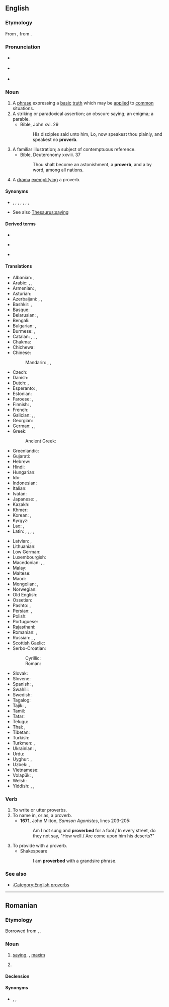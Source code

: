 {{also|Proverbs}}
==English==
{{wikipedia}}

===Etymology===
From {{etyl|fro|en}} {{m|fro|proverbe}}, from {{etyl|la|en}} {{m|la|proverbium}}.

===Pronunciation===
* {{a|UK}} {{IPA|/ˈpɹɒvɜːb/|lang=en}}
* {{a|US}} {{IPA|/ˈpɹɑːvɝːb/|lang=en}}
* {{audio|en-us-proverb.ogg|Audio (US)|lang=en}}

===Noun===
{{en-noun}}

# A [[phrase]] expressing a [[basic]] [[truth]] which may be [[apply|applied]] to [[common]] situations.
# A striking or paradoxical assertion; an obscure saying; an enigma; a parable.
#* Bible, John xvi. 29
#*: His disciples said unto him, Lo, now speakest thou plainly, and speakest no '''proverb'''.
# A familiar illustration; a subject of contemptuous reference.
#* Bible, Deuteronomy xxviii. 37
#*: Thou shalt become an astonishment, a '''proverb''', and a by word, among all nations.
# A [[drama]] [[exemplify]]ing a proverb.

====Synonyms====
* {{sense|phrase expressing a basic truth}} {{l|en|adage}}, {{l|en|apothegm}}, {{l|en|byword}}, {{l|en|maxim}}, {{l|en|paroemia}}, {{l|en|saw}}, {{l|en|saying}}, {{l|en|sententia}}
* See also [[Thesaurus:saying]]

====Derived terms====
{{rel-top3|Terms derived from "proverb"}}
* {{l|en|proverbial}}
{{rel-mid3}}
* {{l|en|proverbiology}}
{{rel-mid3}}
* {{l|en|proverbs hunt in pairs}}
{{rel-bottom}}

====Translations====
{{trans-top|phrase expressing a basic truth}}
* Albanian: {{t+|sq|thënie|f}}, {{t+|sq|proverb|m}}
* Arabic: {{t+|ar|مَثَل|m}}, {{t|ar|حِكْمَة|f}}, {{t|ar|مَقَال|m}}
* Armenian: {{t+|hy|առած}}, {{t+|hy|ասացվածք}}
* Asturian: {{t|ast|proverbiu|m}}
* Azerbaijani: {{t|az|məsəl}}, {{t|az|atasözü}}, {{t|az|atalar sözü}}
* Bashkir: {{t|ba|мәҡәл|sc=Cyrl}}, {{t|ba|әйтем|sc=Cyrl}}
* Basque: {{t|eu|atsotitz}}
* Belarusian: {{t|be|пры́казка|f}}, {{t|be|прысло́ўе|n}}
* Bengali: {{t|bn|প্রবাদ}}
* Bulgarian: {{t+|bg|посло́вица|f}}, {{t+|bg|погово́рка|f}}
* Burmese: {{t+|my|စကားပုံ}}, {{t+|my|ဆိုထုံး}}
* Catalan: {{t+|ca|proverbi|m}}, {{t+|ca|dita|f}}, {{t+|ca|refrany|m}}, {{t|ca|parèmia|f}}
* Chakma: {{t|ccp|𑄓𑄊𑄧𑄇𑄧𑄙|tr=ḍāghakadhā|sc=Cakm}}
* Chichewa: {{t|ny|mwambi}}
* Chinese:
*: Mandarin: {{t+|cmn|箴言|tr=zhēnyán|sc=Hani}}, {{t+|cmn|諺語|sc=Hani}}, {{t+|cmn|谚语|tr=yànyǔ|sc=Hani}}
* Czech: {{t+|cs|přísloví|n}}
* Danish: {{t|da|ordsprog|n}}
* Dutch: {{t+|nl|spreekwoord|n}}, {{t+|nl|gezegde|n}}
* Esperanto: {{t+|eo|proverbo}}, {{t|eo|sentenco}}
* Estonian: {{t|et|vanasõna}}
* Faroese: {{t|fo|orðtak|n}}, {{t|fo|orðatak|n}}
* Finnish: {{t+|fi|sananlasku}}, {{t+|fi|sanonta}}
* French: {{t+|fr|proverbe|m}}
* Galician: {{t|gl|proverbio|m}}, {{t+|gl|refrán|m}}, {{t+|gl|verbo|m}}
* Georgian: {{t|ka|ანდაზა}}
* German: {{t+|de|Sprichwort|n}}, {{t|de|Proverbium|n}}, {{t|de|Denkspruch|m}}
* Greek: {{t+|el|παροιμία|f}}
*: Ancient Greek: {{t|grc|παροιμία|f}}
* Greenlandic: {{t|kl|ussat}}
* Gujarati: {{t|gu|કહેવત|sc=Gujr|f}}
* Hebrew: {{t+|he|פִּתְגָּם|m|tr=pitgam}}
* Hindi: {{t+|hi|कहावत|f}}
* Hungarian: {{t+|hu|közmondás}}
* Ido: {{t+|io|proverbo}}
* Indonesian: {{t|id|pribahasa}}
* Italian: {{t+|it|proverbio|m}}
* Ivatan: {{t|ivv|pananahan}}
* Japanese: {{t+|ja|諺|tr=ことわざ, kotowaza|sc=Jpan}}, {{t+|ja|格言|tr=かくげん, kakugen|sc=Jpan}}
* Kazakh: {{t+|kk|мақал}}
* Khmer: {{t+|km|សុភាសិត|tr=so’pʰiesət|sc=Khmr}}
* Korean: {{t+|ko|속담}}, {{t|ko|격언}}
* Kyrgyz: {{t|ky|макал}}
* Lao: {{t|lo|ພາສິດ}}, {{t|lo|ສຸພາສິດ}}
* Latin: {{t|la|adagiō|f}}, {{t|la|adagium|n}}, {{t|la|paroemia|f}}, {{t|la|proverbium|n}}, {{t|la|sententia|f}}
{{trans-mid}}
* Latvian: {{t|lv|sakãmvards|m}}, {{t+|lv|sakāmvārds|m}}
* Lithuanian: {{t|lt|patarlė|f}}
* Low German: {{t|nds|Snacks}}
* Luxembourgish: {{t|lb|Sprachwuert|n}}
* Macedonian: {{t|mk|поговорка|f}}, {{t|mk|изрека|f}}, {{t|mk|пословица|f}}
* Malay: {{t|ms|peribahasa}}
* Maltese: {{t|mt|qawl|m}}
* Maori: {{t|mi|rārangi whakataukī}}
* Mongolian: {{t|mn|зүйр цэцэн үг|sc=Cyrl}}, {{t|mn|зүйр үг}}
* Norwegian: {{t+|no|ordtak}}
* Old English: {{t-needed|ang}}
* Ossetian: {{t|os|ӕмбисонд|sc=Cyrl}}
* Pashto: {{t|ps|متل|m|tr=matál}}, {{t|ps|مثل|m|tr=masál}}
* Persian: {{t+|fa|مثل|tr=masal|sc=fa-Arab}}, {{t+|fa|مقال|tr=maqâl}}
* Polish: {{t+|pl|przysłowie|n}}
* Portuguese: {{t+|pt|provérbio|m}}
* Rajasthani: {{t|raj|कैवत|tr=kaivat|sc=Deva}}
* Romanian: {{t+|ro|proverb|n}}, {{t+|ro|proverbe|n-p}}
* Russian: {{t+|ru|посло́вица|f}}, {{t+|ru|погово́рка|f}}, {{t+|ru|при́сказка|f}}
* Scottish Gaelic: {{t|gd|seanfhacal|m}}
* Serbo-Croatian:
*: Cyrillic: {{t|sh|пословица|f|sc=Cyrl}}
*: Roman: {{t+|sh|poslovica|f|sc=Latn}}
* Slovak: {{t|sk|príslovie|n}}
* Slovene: {{t+|sl|pregovor|m}}
* Spanish: {{t+|es|proverbio|m}}, {{t+|es|paremia|f}}
* Swahili: {{t+|sw|methali}}
* Swedish: {{t+|sv|ordspråk|n}}
* Tagalog: {{t|tl|salawikain}}
* Tajik: {{t|tg|масал}}, {{t|tg|мақол}}
* Tamil: {{t+|ta|பழமொழி|sc=Taml}}
* Tatar: {{t+|tt|мәкаль}}
* Telugu: {{t+|te|నానుడి|sc=Telu}}
* Thai: {{t+|th|ภาษิต}}, {{t|th|สุภาษิต}}
* Tibetan: {{t|bo|གཏམ་དཔེ།}}
* Turkish: {{t+|tr|atasözü}}
* Turkmen: {{t|tk|atalar sözi}}, {{t|tk|nakyl}}
* Ukrainian: {{t+|uk|прислі́в'я|n}}, {{t|uk|при́казка|f}}
* Urdu: {{t|ur|کہاوت|f|tr=kahāvat}}
* Uyghur: {{t|ug|ھېكمەت}}, {{t|ug|ماقال}}
* Uzbek: {{t+|uz|maqol}}, {{t+|uz|masal}}
* Vietnamese: {{t+|vi|tục ngữ}}
* Volapük: {{t+|vo|spiket}}, {{qualifier|older term}} {{t|vo|pükedavöd}}
* Welsh: {{t+|cy|dihareb|f}}
* Yiddish: {{t+|yi|שפּריכוואָרט|n|sc=Hebr}}, {{t|yi|וועלטסווערטל|n|sc=Hebr}}, {{t|yi|פֿאָלקסווערטל|n}}
{{trans-bottom}}

===Verb===
{{en-verb}}

# To write or utter proverbs.
# To name in, or as, a proverb.
#* '''1671''', John Milton, ''Samson Agonistes'', lines 203-205:
#*: Am I not sung and '''proverbed''' for a fool / In every street, do they not say, "How well / Are come upon him his deserts?"
# To provide with a proverb.
#* Shakespeare
#*: I am '''proverbed''' with a grandsire phrase.

{{Webster 1913}}

===See also===
* [[:Category:English proverbs]]

----

==Romanian==

===Etymology===
Borrowed from {{bor|ro|la|proverbium}}, {{bor|ro|fr|proverbe}}.

===Noun===
{{ro-noun|n|e}}

# [[saying]], {{l|en|proverb}}, [[maxim]]
# {{lb|ro|dated}} {{l|en|proverb}} {{gloss|drama exemplifying a proverb}}

====Declension====
{{ro-noun-n}}

====Synonyms====
* {{sense|saying}} {{l|ro|parimie}}, {{l|ro|zicală}}, {{l|ro|zicătoare}}